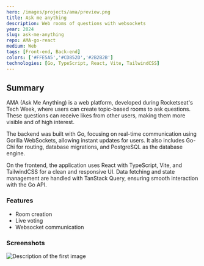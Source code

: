 ---
hero: /images/projects/ama/preview.png
title: Ask me anything
description: Web rooms of questions with websockets
year: 2024
slug: ask-me-anything
repo: AMA-go-react
medium: Web
tags: [Front-end, Back-end]
colors: ['#FFE5A5','#CD852D','#2B2B2B']
technologies: [Go, TypeScript, React, Vite, TailwindCSS]
---

## Summary

AMA (Ask Me Anything) is a web platform, developed during Rocketseat's Tech Week, where users can create topic-based rooms to ask questions. These questions can receive likes from other users, making them more visible and of high interest.

The backend was built with Go, focusing on real-time communication using Gorilla WebSockets, allowing instant updates for users. It also includes Go-Chi for routing, database migrations, and PostgreSQL as the database engine.

On the frontend, the application uses React with TypeScript, Vite, and TailwindCSS for a clean and responsive UI. Data fetching and state management are handled with TanStack Query, ensuring smooth interaction with the Go API.


### Features
- Room creation
- Live voting
- Websocket communication


### Screenshots

<Image
	src="/images/projects/ama/preview.png"
	alt="Description of the first image"
	width={600}
	height={400}
/>

